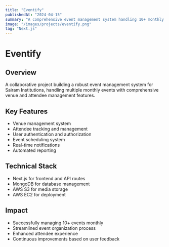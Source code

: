 ```yaml
---
title: "Eventify"
publishedAt: "2024-04-15"
summary: "A comprehensive event management system handling 10+ monthly events"
image: "/images/projects/eventify.png"
tag: "Next.js"
---
```


# Eventify

## Overview
A collaborative project building a robust event management system for Sairam Institutions, handling multiple monthly events with comprehensive venue and attendee management features.

## Key Features
- Venue management system
- Attendee tracking and management
- User authentication and authorization
- Event scheduling system
- Real-time notifications
- Automated reporting

## Technical Stack
- Next.js for frontend and API routes
- MongoDB for database management
- AWS S3 for media storage
- AWS EC2 for deployment

## Impact
- Successfully managing 10+ events monthly
- Streamlined event organization process
- Enhanced attendee experience
- Continuous improvements based on user feedback